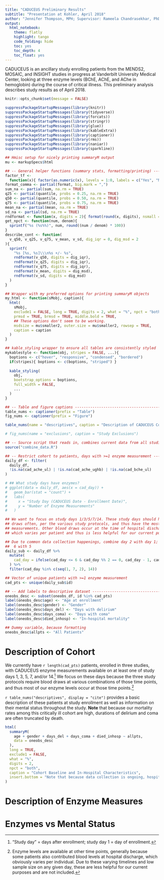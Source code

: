 ```yaml
---
title: "CADUCEUS Preliminary Results"
subtitle: "Presentation at Kohler, April 2018"
author: "Jennifer Thompson, MPH; Supervisor: Rameela Chandrasekhar, PhD"
output:
  html_notebook:
    theme: flatly
    highlight: tango
    code_folding: hide
    toc: yes
    toc_depth: 4
    toc_float: yes
---
```


CADUCEUS is an ancillary study enrolling patients from the MENDS2, MOSAIC, and
INSIGHT studies in progress at Vanderbilt University Medical Center, looking at
three enzyme levels (BChE, AChE, and AChe in hemoglobin) during the course of
critical illness. This preliminary analysis describes study results as of April
2018.

```r
knitr::opts_chunk$set(message = FALSE)

suppressPackageStartupMessages(library(knitr))
suppressPackageStartupMessages(library(tidyverse))
suppressPackageStartupMessages(library(forcats))
suppressPackageStartupMessages(library(stringr))
suppressPackageStartupMessages(library(glue))
suppressPackageStartupMessages(library(kableExtra))
suppressPackageStartupMessages(library(captioner))
suppressPackageStartupMessages(library(rms))
suppressPackageStartupMessages(library(naniar))
suppressPackageStartupMessages(library(sparkline))

## Hmisc setup for nicely printing summaryM output
mu <- markupSpecs$html

## -- General helper functions (summary stats, formatting/printing) ------------
factor_tf <-
  function(x){ factor(as.numeric(x), levels = 1:0, labels = c("Yes", "No")) }
format_comma <- partial(format, big.mark = ",")
sum_na <- partial(sum, na.rm = TRUE)
q25 <- partial(quantile, probs = 0.25, na.rm = TRUE)
q50 <- partial(quantile, probs = 0.50, na.rm = TRUE)
q75 <- partial(quantile, probs = 0.75, na.rm = TRUE)
mean_na <- partial(mean, na.rm = TRUE)
sd_na <- partial(sd, na.rm = TRUE)
rndformat <- function(x, digits = 2){ format(round(x, digits), nsmall = digits) }
get_npct <- function(num, denom){
  sprintf("%s (%s%%)", num, round((num / denom) * 100))
}
describe_cont <- function(
  v_q50, v_q25, v_q75, v_mean, v_sd, dig_iqr = 0, dig_msd = 2
){
  sprintf(
    "%s [%s, %s]\\\n%s +/- %s",
    rndformat(v_q50, digits = dig_iqr),
    rndformat(v_q25, digits = dig_iqr),
    rndformat(v_q75, digits = dig_iqr),
    rndformat(v_mean, digits = dig_msd),
    rndformat(v_sd, digits = dig_msd)
  )
}

## Wrapper with my preferred options for printing summaryM objects
my_html <- function(sMobj, caption){
  html(
    sMobj,
    exclude1 = FALSE, long = TRUE, digits = 2, what = "%", npct = "both",
    prmsd = TRUE, brmsd = TRUE, middle.bold = TRUE,
    ## These options don't seem to be working.
    msdsize = mu$smaller2, outer.size = mu$smaller2, rowsep = TRUE,
    caption = caption
  )
}

## kable_styling wrapper to ensure all tables are consistently styled
mykablestyle <- function(obj, stripes = FALSE, ...){
  boptions <- c("hover", "responsive", "condensed", "bordered")
  if(stripes){ boptions <- c(boptions, "striped") }
  
  kable_styling(
    obj,
    bootstrap_options = boptions,
    full_width = FALSE,
    ...
  )
}

```

```r
## -- Table and figure captions ------------------------------------------------
table_nums <- captioner(prefix = "Table")
fig_nums <- captioner(prefix = "Figure")

table_nums(name = "descriptives", caption = "Description of CADUCEUS Cohort")

# fig_nums(name = "exclusions", caption = "Study Exclusions")

```

```r
## -- Source script that reads in, combines current data from all studies ------
source("combine_data.R")

## -- Restrict cohort to patients, days with >=1 enzyme measurement ------------
daily_df <- filter(
  daily_df,
  !is.na(cad_ache_ul) | !is.na(cad_ache_ughb) | !is.na(cad_bche_ul)
)

# ## What study days have enzymes?
# ggplot(data = daily_df, aes(x = cad_day)) +
#   geom_bar(stat = "count") +
#   labs(
#     x = "Study Day (CADUCEUS Date - Enrollment Date)",
#     y = "Number of Enzyme Measurements"
#   )

## We want to focus on study days 1/3/5/7/14. These study days should have blood
## draws often, per the various study protocols, and thus have the most enzyme
## measurements. Other blood draws occur at the time of hospital discharge,
## which varies per patient and thus is less helpful for our current purposes.

## Due to common data collection happenings, combine day 2 with day 1; 4 with 3;
##  6 with 5
daily_sub <- daily_df %>%
  mutate(
    cad_day = ifelse(cad_day <= 6 & cad_day %% 2 == 0, cad_day - 1, cad_day)
  ) %>%
  filter(cad_day %in% c(seq(1, 7, 2), 14))

## Vector of unique patients with >=1 enzyme measurement
cad_pts <- unique(daily_sub$id)

## -- Add labels to descriptive dataset ----------------------------------------
oneobs_desc <- subset(oneobs_df, id %in% cad_pts)
label(oneobs_desc$age) <- "Age at enrollment"
label(oneobs_desc$gender) <- "Gender"
label(oneobs_desc$days_del) <- "Days with delirium"
label(oneobs_desc$days_coma) <- "Days with coma"
label(oneobs_desc$died_inhosp) <- "In-hospital mortality"

## Dummy variable, because formatting
oneobs_desc$allpts <- "All Patients"

```

# Description of Cohort

We currently have `r length(cad_pts)` patients, enrolled in three studies, with
CADUCEUS enzyme measurements available on at least one of study days 1, 3, 5, 7,
and/or 14.[^1] We focus on these days because the three study protocols require
blood draws at various combinations of those time points, and thus most of our
enzyme levels occur at those time points.[^2]

[^1]: "Study day" = days after enrollment; study day 1 = day of enrollment.
[^2]: Enzyme levels are available at other time points, generally because some
patients also contributed blood levels at hospital discharge, which obviously
varies per individual. Due to these varying timelines and low sample size on any
given day, these are less helpful for our current purposes and are not included.

`r table_nums("descriptives", display = "cite")` provides a basic description of
these patients at study enrollment as well as information on their mental status
throughout the study. **Note** that because our mortality rates among this
critically ill cohort are high, durations of delirium and coma are often
truncated by death.

```r
html(
  summaryM(
    age + gender + days_del + days_coma + died_inhosp ~ allpts,
    data = oneobs_desc
  ),
  long = TRUE,
  exclude1 = FALSE,
  what = "%",
  digits = 2,
  npct = "both",
  caption = "Cohort Baseline and In-Hospital Characteristics",
  insert.bottom = "Note that because data collection is ongoing, hospital mortality status is not yet available on all patients."
)

```

# Description of Enzyme Measures

# Enzymes vs Mental Status
